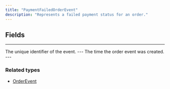 ```yaml
---
title: "PaymentFailedOrderEvent"
description: "Represents a failed payment status for an order."
---
```


## Fields

---

<ParamField path="id" type="ID!">
The unique identifier of the event.
</ParamField>
---

<ParamField path="createdAt" type="Time!">
The time the order event was created.
</ParamField>
---

### Related types

* [OrderEvent](/api-reference/orderevent)